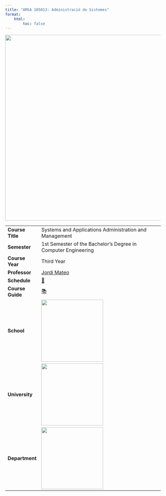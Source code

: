 ```yaml
---
title: "AMSA 105013: Administració de Sistemes"
format:
    html:
        toc: false
---
```


![](figs/humor/system_admin_crisis.png){width="600px"}

|                         |                                                                                                  |
|-------------------------|--------------------------------------------------------------------------------------------------|
| **Course Title**        | Systems and Applications Administration and Management                                           |
| **Semester**            | 1st Semester of the Bachelor's Degree in Computer Engineering                                    |
| **Course Year**         | Third Year                                                                                       |
| **Professor**           | [Jordi Mateo](mailto:jordi.mateo@udl.cat)                                                        |
| **Schedule**            | [📅 ](course-information/schedule.html)                                                           |
| **Course Guide**        | [📚](https://guiadocent.udl.cat/en/html/2025-26_105013)                                          |
| **School**              | [![](figs/corporative/institute.png){width="200px"} ](https://www.eps.udl.cat)                   |
| **University**          | [![](figs/corporative/university.png){width="200px"} ](https://www.udl.cat)                   | 
| **Department**          | [![](figs/corporative/department.png){width="200px"} ](https://deidd.udl.cat/)              |